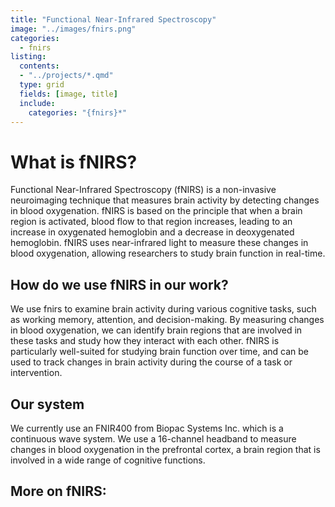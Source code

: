 ```yaml
---
title: "Functional Near-Infrared Spectroscopy"
image: "../images/fnirs.png"
categories:
  - fnirs
listing:
  contents:
  - "../projects/*.qmd"
  type: grid
  fields: [image, title]
  include:
    categories: "{fnirs}*"
---
```


# What is fNIRS?

Functional Near-Infrared Spectroscopy (fNIRS) is a non-invasive neuroimaging technique that measures brain activity by detecting changes in blood oxygenation. fNIRS is based on the principle that when a brain region is activated, blood flow to that region increases, leading to an increase in oxygenated hemoglobin and a decrease in deoxygenated hemoglobin. fNIRS uses near-infrared light to measure these changes in blood oxygenation, allowing researchers to study brain function in real-time.

## How do we use fNIRS in our work?

We use fnirs to examine brain activity during various cognitive tasks, such as working memory, attention, and decision-making. By measuring changes in blood oxygenation, we can identify brain regions that are involved in these tasks and study how they interact with each other. fNIRS is particularly well-suited for studying brain function over time, and can be used to track changes in brain activity during the course of a task or intervention.

## Our system

We currently use an FNIR400 from Biopac Systems Inc. which is a continuous wave system. We use a 16-channel headband to measure changes in blood oxygenation in the prefrontal cortex, a brain region that is involved in a wide range of cognitive functions.

## More on fNIRS:
